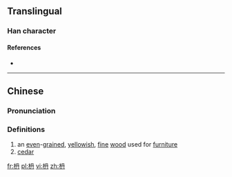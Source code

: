 ==Translingual==

===Han character===
{{Han char|rn=75|rad=木|as=04|sn=8|four=|canj=DBY,XDBY|ids=⿰木丹}}

====References====
* {{Han ref|kx=0517.011|hdz=21173.141|uh=67AC|ud=26540}}

----

==Chinese==
{{zh-forms}}

===Pronunciation===
{{zh-pron
|m=nán
|c=zin1
|mc=
|oc=
|ma=
|cat=n
}}

===Definitions===
# an [[even]]-[[grain]]ed, [[yellowish]], [[fine]] [[wood]] used for [[furniture]]
# [[cedar]]

[[fr:枬]]
[[pl:枬]]
[[vi:枬]]
[[zh:枬]]